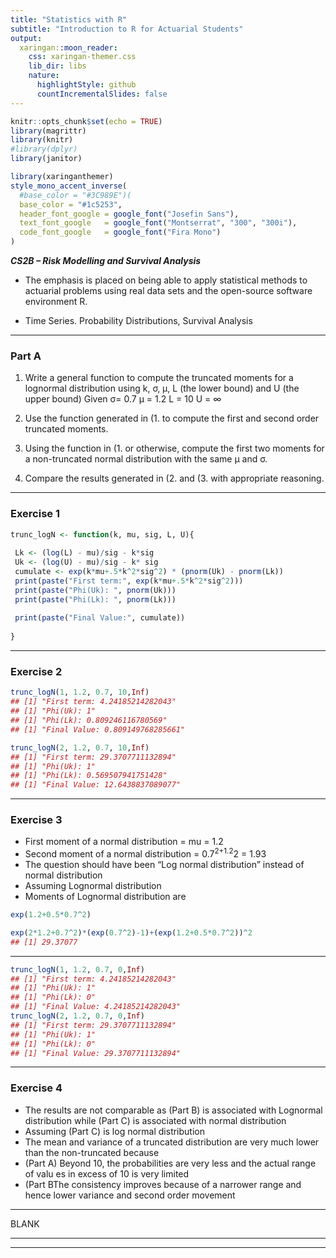 ```yaml
---
title: "Statistics with R"
subtitle: "Introduction to R for Actuarial Students"
output:
  xaringan::moon_reader:
    css: xaringan-themer.css
    lib_dir: libs
    nature:
      highlightStyle: github
      countIncrementalSlides: false
---
```



```r
knitr::opts_chunk$set(echo = TRUE)
library(magrittr)
library(knitr)
#library(dplyr)
library(janitor)


```

```r
library(xaringanthemer)
style_mono_accent_inverse(
  #base_color = "#3C989E")(
  base_color = "#1c5253",
  header_font_google = google_font("Josefin Sans"),
  text_font_google   = google_font("Montserrat", "300", "300i"),
  code_font_google   = google_font("Fira Mono")
)
```

***CS2B – Risk Modelling and Survival Analysis ***


* The emphasis is placed on being able to apply statistical methods to actuarial problems using real data sets and the open-source software environment R. 

* Time Series. Probability Distributions, Survival Analysis

---



### Part A

1.  Write a general function to compute the truncated moments for a lognormal distribution 
using k, σ, µ, L (the lower bound) and U (the upper bound)
 Given
σ= 0.7
µ = 1.2
L = 10
U = ∞

2.  Use the function generated in (1.  to compute the first and second order truncated moments.

3.   Using the function in (1.  or otherwise, compute the first two moments for a non-truncated 
normal distribution with the same µ and σ.

4.  Compare the results generated in (2.  and (3.   with appropriate reasoning.

---


### Exercise 1

```r
trunc_logN <- function(k, mu, sig, L, U){
 
 Lk <- (log(L) - mu)/sig - k*sig
 Uk <- (log(U) - mu)/sig - k* sig
 cumulate <- exp(k*mu+.5*k^2*sig^2) * (pnorm(Uk) - pnorm(Lk))
 print(paste("First term:", exp(k*mu+.5*k^2*sig^2)))
 print(paste("Phi(Uk): ", pnorm(Uk)))
 print(paste("Phi(Lk): ", pnorm(Lk)))
 
 print(paste("Final Value:", cumulate))
 
}
```

---


### Exercise 2

```r
trunc_logN(1, 1.2, 0.7, 10,Inf)
## [1] "First term: 4.24185214282043"
## [1] "Phi(Uk): 1"
## [1] "Phi(Lk): 0.809246116780569"
## [1] "Final Value: 0.809149768285661"
```

```r
trunc_logN(2, 1.2, 0.7, 10,Inf)
## [1] "First term: 29.3707711132894"
## [1] "Phi(Uk): 1"
## [1] "Phi(Lk): 0.569507941751428"
## [1] "Final Value: 12.6438837089077"
```
---

### Exercise 3

*  First moment of a normal distribution = mu = 1.2
* Second moment of a normal distribution = 0.7^2+1.2^2 = 1.93
* The question should have been "Log normal distribution" instead of normal distribution
* Assuming Lognormal distribution
* Moments of Lognormal distribution are 

```r
exp(1.2+0.5*0.7^2)
```


```r
exp(2*1.2+0.7^2)*(exp(0.7^2)-1)+(exp(1.2+0.5*0.7^2))^2
## [1] 29.37077
```

---

```r
trunc_logN(1, 1.2, 0.7, 0,Inf)
## [1] "First term: 4.24185214282043"
## [1] "Phi(Uk): 1"
## [1] "Phi(Lk): 0"
## [1] "Final Value: 4.24185214282043"
trunc_logN(2, 1.2, 0.7, 0,Inf)
## [1] "First term: 29.3707711132894"
## [1] "Phi(Uk): 1"
## [1] "Phi(Lk): 0"
## [1] "Final Value: 29.3707711132894"

```

----

### Exercise 4

* The results are not comparable as (Part B) is associated with Lognormal distribution while (Part C) is associated with normal distribution
* Assuming (Part C) is log normal distribution
* The mean and variance of a truncated distribution are very much lower than the non-truncated because
* (Part A) Beyond 10, the probabilities are very less and the actual range of valu
es in excess of 10 is very limited
* (Part BThe consistency improves because of a narrower range and hence lower variance and second order movement

---

BLANK

---

---